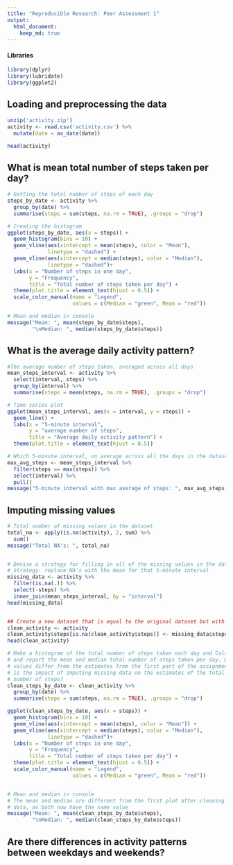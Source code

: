 ```yaml
---
title: "Reproducible Research: Peer Assessment 1"
output: 
  html_document:
    keep_md: true
---
```


#### Libraries
```r
library(dplyr)
library(lubridate)
library(ggplot2)
```

## Loading and preprocessing the data
```r
unzip('activity.zip')
activity <- read.csv('activity.csv') %>%
  mutate(date = as_date(date))

head(activity)
```

## What is mean total number of steps taken per day?
```r
# Getting the total number of steps of each day
steps_by_date <- activity %>%
  group_by(date) %>%
  summarise(steps = sum(steps, na.rm = TRUE), .groups = "drop")

# Creating the histogram
ggplot(steps_by_date, aes(x = steps)) +
  geom_histogram(bins = 10) +
  geom_vline(aes(xintercept = mean(steps), color = "Mean"),
             linetype = "dashed") +
  geom_vline(aes(xintercept = median(steps), color = "Median"),
             linetype = "dashed")+
  labs(x = "Number of steps in one day",
       y = "Frequency",
       title = "Total number of steps taken per day") + 
  theme(plot.title = element_text(hjust = 0.5)) +
  scale_color_manual(name = "Legend", 
                     values = c(Median = "green", Mean = "red"))

# Mean and median in console
message("Mean: ", mean(steps_by_date$steps), 
        "\nMedian: ", median(steps_by_date$steps))
```

## What is the average daily activity pattern?
```r
#The average number of steps taken, averaged across all days 
mean_steps_interval <- activity %>%
  select(interval, steps) %>%
  group_by(interval) %>%
  summarise(steps = mean(steps, na.rm = TRUE), .groups = "drop")

# Time series plot
ggplot(mean_steps_interval, aes(x = interval, y = steps)) +
  geom_line() +
  labs(x = "5-minute interval",
       y = "average number of steps",
       title = "Average daily activity pattern") +
  theme(plot.title = element_text(hjust = 0.5))

# Which 5-minute interval, on average across all the days in the dataset, contains the maximum number of steps?
max_avg_steps <- mean_steps_interval %>%
  filter(steps == max(steps)) %>%
  select(interval) %>%
  pull()
message("5-minute interval with max average of steps: ", max_avg_steps)

```

## Imputing missing values
```r
# Total number of missing values in the dataset
total_na <- apply(is.na(activity), 2, sum) %>%
  sum()
message("Total NA's: ", total_na)


# Devise a strategy for filling in all of the missing values in the dataset.
# Strategy: replace NA's with the mean for that 5-minute interval
missing_data <- activity %>%
  filter(is.na(.)) %>%
  select(-steps) %>%
  inner_join(mean_steps_interval, by = "interval")
head(missing_data)


## Create a new dataset that is equal to the original dataset but with the missing data filled in
clean_activity <- activity
clean_activity$steps[is.na(clean_activity$steps)] <- missing_data$steps
head(clean_activity)

# Make a histogram of the total number of steps taken each day and Calculate 
# and report the mean and median total number of steps taken per day. Do these 
# values differ from the estimates from the first part of the assignment? What 
# is the impact of imputing missing data on the estimates of the total daily 
# number of steps?
clean_steps_by_date <- clean_activity %>%
  group_by(date) %>%
  summarise(steps = sum(steps, na.rm = TRUE), .groups = "drop")

ggplot(clean_steps_by_date, aes(x = steps)) +
  geom_histogram(bins = 10) +
  geom_vline(aes(xintercept = mean(steps), color = "Mean")) +
  geom_vline(aes(xintercept = median(steps), color = "Median"),
             linetype = "dashed")+
  labs(x = "Number of steps in one day",
       y = "Frequency",
       title = "Total number of steps taken per day") + 
  theme(plot.title = element_text(hjust = 0.5)) +
  scale_color_manual(name = "Legend", 
                     values = c(Median = "green", Mean = "red"))


# Mean and median in console
# The mean and median are different from the first plot after cleaning the 
# data, as both now have the same value
message("Mean: ", mean(clean_steps_by_date$steps), 
        "\nMedian: ", median(clean_steps_by_date$steps))
```
## Are there differences in activity patterns between weekdays and weekends?
